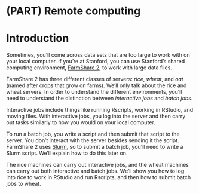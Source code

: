 
# (PART) Remote computing {-} 

# Introduction

Sometimes, you'll come across data sets that are too large to work with on your local computer. If you're at Stanford, you can use Stanford's shared computing environment, [FarmShare 2](https://srcc.stanford.edu/farmshare2), to work with large data files. 

FarmShare 2 has three different classes of servers: _rice_, _wheat_, and _oat_ (named after crops that grow on farms). We'll only talk about the rice and wheat servers. In order to understand the different environments, you'll need to understand the distinction between _interactive jobs_ and _batch jobs_. 

Interactive jobs include things like running Rscripts, working in RStudio, and moving files. With interactive jobs, you log into the server and then carry out tasks similarly to how you would on your local computer. 

To run a batch job, you write a script and then submit that script to the server. You don't interact with the server besides sending it the script. FarmShare 2 uses [Slurm](https://slurm.schedmd.com/), so to submit a batch job, you'll need to write a Slurm script. We'll explain how to do this later on.

The rice machines can carry out interactive jobs, and the wheat machines can carry out both interactive and batch jobs. We'll show you how to log into rice to work in RStudio and run Rscripts, and then how to submit batch jobs to wheat. 